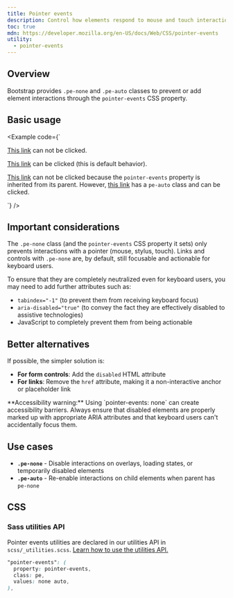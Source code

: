 ```yaml
---
title: Pointer events
description: Control how elements respond to mouse and touch interactions with pointer-events utilities.
toc: true
mdn: https://developer.mozilla.org/en-US/docs/Web/CSS/pointer-events
utility:
  - pointer-events
---
```


## Overview

Bootstrap provides `.pe-none` and `.pe-auto` classes to prevent or add element interactions through the `pointer-events` CSS property.

## Basic usage

<Example code={`<p><a href="#" class="pe-none" tabindex="-1" aria-disabled="true">This link</a> can not be clicked.</p>
<p><a href="#" class="pe-auto">This link</a> can be clicked (this is default behavior).</p>
<p class="pe-none"><a href="#" tabindex="-1" aria-disabled="true">This link</a> can not be clicked because the <code>pointer-events</code> property is inherited from its parent. However, <a href="#" class="pe-auto">this link</a> has a <code>pe-auto</code> class and can be clicked.</p>`} />

## Important considerations

The `.pe-none` class (and the `pointer-events` CSS property it sets) only prevents interactions with a pointer (mouse, stylus, touch). Links and controls with `.pe-none` are, by default, still focusable and actionable for keyboard users.

To ensure that they are completely neutralized even for keyboard users, you may need to add further attributes such as:

- `tabindex="-1"` (to prevent them from receiving keyboard focus)
- `aria-disabled="true"` (to convey the fact they are effectively disabled to assistive technologies)
- JavaScript to completely prevent them from being actionable

## Better alternatives

If possible, the simpler solution is:

- **For form controls**: Add the `disabled` HTML attribute
- **For links**: Remove the `href` attribute, making it a non-interactive anchor or placeholder link

<Callout type="warning">
**Accessibility warning:** Using `pointer-events: none` can create accessibility barriers. Always ensure that disabled elements are properly marked up with appropriate ARIA attributes and that keyboard users can't accidentally focus them.
</Callout>

## Use cases

- **`.pe-none`** - Disable interactions on overlays, loading states, or temporarily disabled elements
- **`.pe-auto`** - Re-enable interactions on child elements when parent has `pe-none`

## CSS

### Sass utilities API

Pointer events utilities are declared in our utilities API in `scss/_utilities.scss`. [Learn how to use the utilities API.]([[docsref:/utilities/api#using-the-api]])

```scss
"pointer-events": (
  property: pointer-events,
  class: pe,
  values: none auto,
),
```
